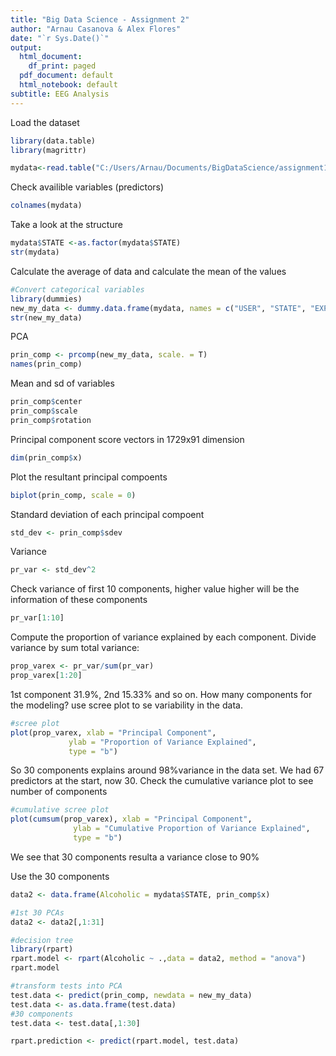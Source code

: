 ```yaml
---
title: "Big Data Science - Assignment 2"
author: "Arnau Casanova & Alex Flores"
date: "`r Sys.Date()`"
output:
  html_document:
    df_print: paged
  pdf_document: default
  html_notebook: default
subtitle: EEG Analysis
---
```


Load the dataset

```r
library(data.table)
library(magrittr)

mydata<-read.table("C:/Users/Arnau/Documents/BigDataScience/assignment1/bigTable.txt", header=TRUE )

```

Check availible variables (predictors)
```r
colnames(mydata)
```



Take a look at the structure

```r
mydata$STATE <-as.factor(mydata$STATE)
str(mydata)
```
Calculate the average of data and calculate the mean of the values
```r

#Convert categorical variables
library(dummies)
new_my_data <- dummy.data.frame(mydata, names = c("USER", "STATE", "EXP_TYPE"))
str(new_my_data)
```
PCA
```r
prin_comp <- prcomp(new_my_data, scale. = T)
names(prin_comp)
```
Mean and sd of variables
```r
prin_comp$center
prin_comp$scale
prin_comp$rotation
```
Principal component score vectors in 1729x91 dimension
```r
dim(prin_comp$x)
```
Plot the resultant principal compoents
```r
biplot(prin_comp, scale = 0)
```
Standard deviation of each principal compoent
```r
std_dev <- prin_comp$sdev
```
Variance
```r
pr_var <- std_dev^2
```
Check variance of first 10 components, higher value higher will be the information of these components
```r
pr_var[1:10]
```
Compute the proportion of variance explained by each component. Divide variance by sum total variance:
```r
prop_varex <- pr_var/sum(pr_var)
prop_varex[1:20]

```
1st component 31.9%, 2nd 15.33% and so on. How many components for the modeling? use scree plot to se variability in the data.
```r
#scree plot
plot(prop_varex, xlab = "Principal Component",
             ylab = "Proportion of Variance Explained",
             type = "b")
```
So 30 components explains around 98%variance in the data set. We had 67 predictors at the start, now 30.
Check the cumulative variance plot to see number of components
```r
#cumulative scree plot
plot(cumsum(prop_varex), xlab = "Principal Component",
              ylab = "Cumulative Proportion of Variance Explained",
              type = "b")
```
We see that 30 components resulta a variance close to 90%

Use the 30 components 
```r
data2 <- data.frame(Alcoholic = mydata$STATE, prin_comp$x)

#1st 30 PCAs
data2 <- data2[,1:31]

#decision tree
library(rpart)
rpart.model <- rpart(Alcoholic ~ .,data = data2, method = "anova")
rpart.model

#transform tests into PCA
test.data <- predict(prin_comp, newdata = new_my_data)
test.data <- as.data.frame(test.data)
#30 components
test.data <- test.data[,1:30]

rpart.prediction <- predict(rpart.model, test.data)


```
